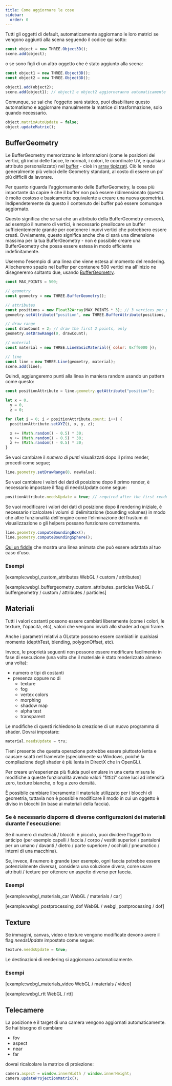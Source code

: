 ```yaml
---
title: Come aggiornare le cose
sidebar:
  order: 0
---
```


<div>

Tutti gli oggetti di default, automaticamente aggiornano le loro matrici se vengono aggiunti alla scena seguendo il codice qui sotto:

```javascript
const object = new THREE.Object3D();
scene.add(object);
```

o se sono figli di un altro oggetto che è stato aggiunto alla scena:

```javascript
const object1 = new THREE.Object3D();
const object2 = new THREE.Object3D();

object1.add(object2);
scene.add(object1); // object1 e object2 aggiorneranno automaticamente le loro matrici
```

</div>

Comunque, se sai che l'oggetto sarà statico, puoi disabilitare questo automatismo e aggiornare manualmente la matrice di trasformazione, solo quando necessario.

```javascript
object.matrixAutoUpdate = false;
object.updateMatrix();
```

## BufferGeometry

<div>

Le BufferGeometry memorizzano le informazioni (come le posizioni dei vertici, gli indici delle facce, le normali, i colori,
le coordinate UV, e qualsiasi attributo personalizzato) nel [buffer](api/core/BufferAttribute) - cioè in
[ array tipizzati](https://developer.mozilla.org/en-US/docs/Web/JavaScript/Typed_arrays).
Ciò le rende generalmente più veloci delle Geometry standard, al costo di essere un po' più difficili da lavorare.

Per quanto riguarda l'aggiornamento delle BufferGeometry, la cosa più importante da capire è che
il buffer non può essere ridimensionato (questo è molto costoso e basicamente equivalente a creare una nuova geometria).
Indipendetemente da questo il contenuto dei buffer può essere comunque aggiornato.

Questo significa che se sai che un attributo della BufferGeometry crescerà, ad esempio il numero di vertici,
è necessario preallocare un buffer sufficientemente grande per contenere i nuovi vertici che potrebbero essere creati.
Ovviamente, questo significa anche che ci sarà una dimensione massima per la tua BufferGeometry - non è possibile
creare una BufferGeometry che possa essere estesa in modo efficiente indefinitamente.

Useremo l'esempio di una linea che viene estesa al momento del rendering. Allocheremo spazio nel buffer per contenere 500 vertici
ma all'inizio ne disegneremo soltanto due, usando [BufferGeometry](api/core/BufferGeometry#drawRange).

```javascript
const MAX_POINTS = 500;

// geometry
const geometry = new THREE.BufferGeometry();

// attributes
const positions = new Float32Array(MAX_POINTS * 3); // 3 vertices per point
geometry.setAttribute("position", new THREE.BufferAttribute(positions, 3));

// draw range
const drawCount = 2; // draw the first 2 points, only
geometry.setDrawRange(0, drawCount);

// material
const material = new THREE.LineBasicMaterial({ color: 0xff0000 });

// line
const line = new THREE.Line(geometry, material);
scene.add(line);
```

Quindi, aggiungeremo punti alla linea in maniera random usando un pattern come questo:

```javascript
const positionAttribute = line.geometry.getAttribute("position");

let x = 0,
  y = 0,
  z = 0;

for (let i = 0; i < positionAttribute.count; i++) {
  positionAttribute.setXYZ(i, x, y, z);

  x += (Math.random() - 0.5) * 30;
  y += (Math.random() - 0.5) * 30;
  z += (Math.random() - 0.5) * 30;
}
```

Se vuoi cambiare il _numero di punti_ visualizzati dopo il primo render, procedi come segue;

```javascript
line.geometry.setDrawRange(0, newValue);
```

Se vuoi cambiare i valori dei dati di posizione dopo il primo render, è necessario
impostare il flag di needsUpdate come segue:

```javascript
positionAttribute.needsUpdate = true; // required after the first render
```

Se vuoi modificare i valori dei dati di posizione dopo il rendering iniziale, è necessario
ricalcolare i volumi di delimitazione (bounding volumes) in modo che altre funzionalità dell'engine
come l'eliminazione del frustum di visualizzazione o gli helpers possano funzionare correttamente.

```javascript
line.geometry.computeBoundingBox();
line.geometry.computeBoundingSphere();
```

[ Qui un fiddle](https://jsfiddle.net/t4m85pLr/1/) che mostra una linea animata che può essere adattata al tuo caso d'uso.

### Esempi

[example:webgl_custom_attributes WebGL / custom / attributes]

[example:webgl_buffergeometry_custom_attributes_particles WebGL / buffergeometry / custom / attributes / particles]

</div>

## Materiali

<div>

Tutti i valori costanti possono essere cambiati liberamente (come i colori, le texture, l'opacità, etc), valori che vengono inviati allo shader ad ogni frame.

Anche i parametri relativi a GLstate possono essere cambiati in qualsiasi momento (depthTest, blending, polygonOffset, etc).

Invece, le proprietà seguenti non possono essere modificare facilmente in fase di esecuzione (una volta che il materiale è stato renderizzato almeno una volta):

<ul>
  <li>numero e tipi di costanti</li>
  <li>
    presenza oppure no di
    <ul>
      <li>texture</li>
      <li>fog</li>
      <li>vertex colors</li>
      <li>morphing</li>
      <li>shadow map</li>
      <li>alpha test</li>
      <li>transparent</li>
    </ul>
  </li>
</ul>

Le modifiche di questi richiedono la creazione di un nuovo programma di shader. Dovrai impostare:

```javascript
material.needsUpdate = tru;
```

Tieni presente che questa operazione potrebbe essere piuttosto lenta e causare scatti nel framerate (specialmente su Windows, poiché la compilazione degli shader è più lenta in DirectX che in OpenGL).

Per creare un'esperienza più fluida puoi emulare in una certa misura le modifiche a queste funzionalità avendo valori "fittizi" come luci ad intensità zero, texture bianche, o fog a zero densità.

È possibile cambiare liberamente il materiale utilizzato per i blocchi di geometria, tuttavia non è possibile modificare il modo in cui un oggetto è diviso in blocchi (in base ai materiali della faccia).

### Se è necessario disporre di diverse configurazioni dei materiali durante l'esecuzione:

Se il numero di materiali / blocchi è piccolo, puoi dividere l'oggetto in anticipo (per esempio capelli / faccia / corpo / vestiti superiori / pantaloni per un umano / davanti / dietro / parte superiore / occhiali / pneumatico / interni di una macchina).

Se, invece, il numero è grande (per esempio, ogni faccia potrebbe essere potenzialmente diversa), considera una soluzione divera, come usare attributi / texture per ottenere un aspetto diverso per faccia.

### Esempi

[example:webgl_materials_car WebGL / materials / car]

[example:webgl_postprocessing_dof WebGL / webgl_postprocessing / dof]

</div>

## Texture

<div>

Se immagini, canvas, video e texture vengono modificate devono avere il flag _needsUpdate_ impostato come segue:

```javascript
texture.needsUpdate = true;
```

Le destinazioni di rendering si aggiornano automaticamente.

### Esempi

[example:webgl_materials_video WebGL / materials / video]

[example:webgl_rtt WebGL / rtt]

</div>

## Telecamere

<div>

La posizione e il target di una camera vengono aggiornati automaticamente. Se hai bisogno di cambiare

<ul>
  <li>fov</li>
  <li>aspect</li>
  <li>near</li>
  <li>far</li>
</ul>

dovrai ricalcolare la matrice di proiezione:

```javascript
camera.aspect = window.innerWidth / window.innerHeight;
camera.updateProjectionMatrix();
```

</div>
